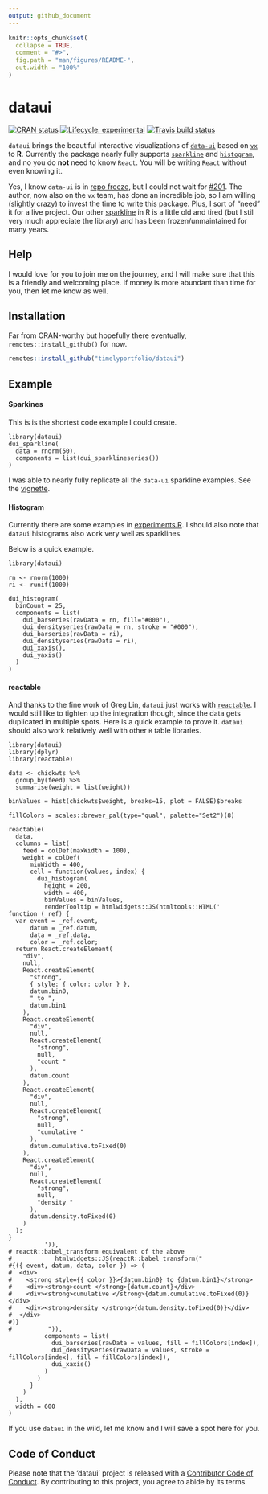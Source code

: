 ```yaml
---
output: github_document
---
```


<!-- README.md is generated from README.Rmd. Please edit that file -->

```r
knitr::opts_chunk$set(
  collapse = TRUE,
  comment = "#>",
  fig.path = "man/figures/README-",
  out.width = "100%"
)
```
# dataui

<!-- badges: start -->
[![CRAN status](https://www.r-pkg.org/badges/version/dataui)](https://CRAN.R-project.org/package=dataui)
[![Lifecycle: experimental](https://img.shields.io/badge/lifecycle-experimental-orange.svg)](https://www.tidyverse.org/lifecycle/#experimental)
[![Travis build status](https://travis-ci.org/timelyportfolio/dataui.svg?branch=master)](https://travis-ci.org/timelyportfolio/dataui)
<!-- badges: end -->

`dataui` brings the beautiful interactive visualizations of [`data-ui`](https://williaster.github.io/data-ui) based on [`vx`](https://vx-demo.now.sh/) to **R**.  Currently the package nearly fully supports [`sparkline`](https://williaster.github.io/data-ui/?selectedKind=sparkline&selectedStory=Kitchen%20sink&full=0&addons=0&stories=1&panelRight=0) and [`histogram`](https://williaster.github.io/data-ui/?selectedKind=histogram&selectedStory=Playground&full=0&addons=0&stories=1&panelRight=0), and no you do **not** need to know `React`.  You will be writing `React` without even knowing it.

Yes, I know `data-ui` is in [repo freeze](https://github.com/williaster/data-ui#repo-freeze-), but I could not wait for [#201](https://github.com/williaster/data-ui/issues/201).  The author, now also on the `vx` team, has done an incredible job, so I am willing (slightly crazy) to invest the time to write this package.  Plus, I sort of "need" it for a live project.  Our other  [sparkline](https://omnipotent.net/jquery.sparkline/#s-about) in R is a little old and tired (but I still very much appreciate the library) and has been frozen/unmaintained for many years.

## Help

I would love for you to join me on the journey, and I will make sure that this is a friendly and welcoming place.  If money is more abundant than time for you, then let me know as well.  

## Installation

Far from CRAN-worthy but hopefully there eventually, `remotes::install_github()` for now.

``` r
remotes::install_github("timelyportfolio/dataui")
```

## Example


#### Sparkines 

This is is the shortest code example I could create.

```
library(dataui)
dui_sparkline(
  data = rnorm(50),
  components = list(dui_sparklineseries())
)
```

I was able to nearly fully replicate all the `data-ui` sparkline examples.  See the [vignette](https://timelyportfolio.github.io/dataui/articles/dataui_replicate_examples.html).

#### Histogram

Currently there are some examples in [experiments.R](https://github.com/timelyportfolio/dataui/blob/master/inst/examples/experiments.R).  I should also note that `dataui` histograms also work very well as sparklines.

Below is a quick example.

```
library(dataui)

rn <- rnorm(1000)
ri <- runif(1000)

dui_histogram(
  binCount = 25,
  components = list(
    dui_barseries(rawData = rn, fill="#000"),
    dui_densityseries(rawData = rn, stroke = "#000"),
    dui_barseries(rawData = ri),
    dui_densityseries(rawData = ri),
    dui_xaxis(),
    dui_yaxis()
  )
)
```

#### reactable

And thanks to the fine work of Greg Lin, `dataui` just works with [`reactable`](https://glin.github.io/reactable/).  I would still like to tighten up the integration though, since the data gets duplicated in multiple spots.  Here is a quick example to prove it.  `dataui` should also work relatively well with other `R` table libraries.

```
library(dataui)
library(dplyr)
library(reactable)

data <- chickwts %>%
  group_by(feed) %>%
  summarise(weight = list(weight))

binValues = hist(chickwts$weight, breaks=15, plot = FALSE)$breaks

fillColors = scales::brewer_pal(type="qual", palette="Set2")(8)

reactable(
  data,
  columns = list(
    feed = colDef(maxWidth = 100),
    weight = colDef(
      minWidth = 400,
      cell = function(values, index) {
        dui_histogram(
          height = 200,
          width = 400,
          binValues = binValues,
          renderTooltip = htmlwidgets::JS(htmltools::HTML('
function (_ref) {
  var event = _ref.event,
      datum = _ref.datum,
      data = _ref.data,
      color = _ref.color;
  return React.createElement(
    "div",
    null,
    React.createElement(
      "strong",
      { style: { color: color } },
      datum.bin0,
      " to ",
      datum.bin1
    ),
    React.createElement(
      "div",
      null,
      React.createElement(
        "strong",
        null,
        "count "
      ),
      datum.count
    ),
    React.createElement(
      "div",
      null,
      React.createElement(
        "strong",
        null,
        "cumulative "
      ),
      datum.cumulative.toFixed(0)
    ),
    React.createElement(
      "div",
      null,
      React.createElement(
        "strong",
        null,
        "density "
      ),
      datum.density.toFixed(0)
    )
  );
}
          ')),
# reactR::babel_transform equivalent of the above
#            htmlwidgets::JS(reactR::babel_transform("
#{({ event, datum, data, color }) => (
#  <div>
#    <strong style={{ color }}>{datum.bin0} to {datum.bin1}</strong>
#    <div><strong>count </strong>{datum.count}</div>
#    <div><strong>cumulative </strong>{datum.cumulative.toFixed(0)}</div>
#    <div><strong>density </strong>{datum.density.toFixed(0)}</div>
#  </div>
#)}
#          ")),
          components = list(
            dui_barseries(rawData = values, fill = fillColors[index]),
            dui_densityseries(rawData = values, stroke = fillColors[index], fill = fillColors[index]),
            dui_xaxis()
          )
        )
      }
    )
  ),
  width = 600
)

```

If you use `dataui` in the wild, let me know and I will save a spot here for you.

## Code of Conduct

Please note that the 'dataui' project is released with a
[Contributor Code of Conduct](https://github.com/timelyportfolio/dataui/blob/master/CODE_OF_CONDUCT.md).
By contributing to this project, you agree to abide by its terms.
